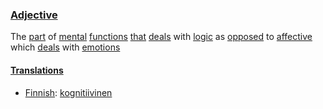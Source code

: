 ===[[Adjective]]===

The [[part]] of [[mental]] [[function]]s [[that]] [[deal]]s with [[logic]] as [[oppose]]d to [[affective]] which [[deals]] with [[emotion]]s

==== [[Translations]] ====

*[[Finnish]]: [[kognitiivinen]]